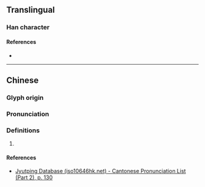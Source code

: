 {{character info/new}}
==Translingual==

===Han character===
{{Han char|rn=75|rad=木|as=09|sn=13|four=40922|canj=DYHH,DYKH|ids=⿰木彦}}

====References====
* {{Han ref|kx=0538.350|dkj=15115|hdz=21254.140|uh=694C|ud=26956|bh=DDE9|bd=56809}}

----

==Chinese==
{{zh-forms}}

===Glyph origin===
{{Han etym}}

===Pronunciation===
{{zh-pron
|m=yán
|c=ngaan4,aan4
|mc=y
|oc=y
|cat=
}}

===Definitions===
{{zh-hanzi}}

# {{rfdef|zh}}

====References====
* [http://www.iso10646hk.net/jp/document/download.jsp Jyutping Database (iso10646hk.net) - Cantonese Pronunciation List (Part 2), p. 130]